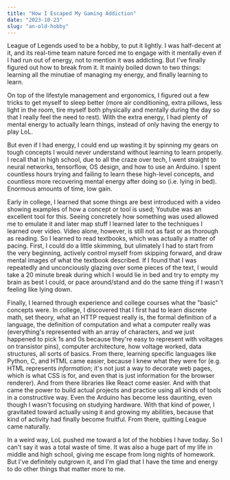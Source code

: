 ```yaml
---
title: "How I Escaped My Gaming Addiction"
date: "2023-10-23"
slug: "an-old-hobby"
---
```


League of Legends used to be a hobby, to put it lightly. I was 
half-decent at it, and its real-time team nature forced me to engage with
it mentally even if I had run out of energy, not to mention it was 
addicting. But I've finally figured out how to
break from it. It mainly boiled down to two things: learning all the minutiae of 
managing my energy, and finally learning to learn.

On top of the lifestyle management and ergonomics, I figured out a few 
tricks to get myself to sleep better (more air conditioning, extra pillows,
less light in the room, tire myself both physically and mentally during 
the day so that
I really feel the need to rest). With the extra energy, I had plenty of mental 
energy to actually learn things, instead of only having the energy to play
LoL. 

But even if I had energy, I could end up wasting it by spinning my 
gears on tough concepts I would never understand without learning to learn
properly. I recall that in high school, due to all the craze over tech, I 
went straight to neural networks, tensorflow, 
OS design, and how to use an Arduino. I spent countless hours trying and 
failing to learn these high-level concepts, and countless more recovering 
mental energy after doing so (i.e. lying in bed). Enormous amounts of time, 
low gain.

Early in college, I learned that some things are best introduced with a 
video showing examples of how a concept or tool is used; Youtube was an 
excellent tool for this. Seeing concretely how something was used allowed me to
emulate it and later map stuff I learned later to the techniques I learned over 
video. Video alone, however, is still not as fast or as thorough as reading. 
So I learned to read textbooks, which was actually a matter of pacing. First, 
I could do a little skimming, but ulimately I had to start from the very 
beginning, actively control myself from skipping forward, and draw mental images
of what the textbook described. If I found that I was repeatedly and unconciously
glazing over some pieces of the text, I would take a 20 minute break
during which I would lie in bed and try to empty my brain as best I could, 
or pace around/stand and do the same thing if I wasn't feeling like lying down. 

Finally, I learned through experience and college courses what the "basic" 
concepts were. In college, I discovered that I first
had to learn discrete math, set theory, what an HTTP request really is,
the formal definition of a language, the definition of computation 
and what a computer really was (everything's represented with an array of 
characters, and we just happened to pick 1s and 0s because they're easy to 
represent with voltages on transistor pins), computer architecture, 
how voltage worked, data structures, all sorts of basics. From there, learning specific 
languages like Python, C, and HTML came easier, because I knew what they
were for (e.g. HTML represents <i>information</i>; it's not just a way to
decorate web pages, which is what CSS is for, and even that is just 
information for the browser renderer). And from there libraries like React come 
easier.
And with that came the power to build actual projects and practice using 
all kinds of tools in a constructive way. Even the Arduino has become less
daunting, even though I wasn't focusing on studying hardware. With that kind
of power, I gravitated toward actually using it and growing my abilities, 
because that kind of activity had finally become fruitful. From there, 
quitting League came naturally.

In a weird way, LoL pushed me toward a lot of the hobbies I have today.
So I can't say it was a total waste of time. It was also a huge part of 
my life in middle and high school, giving me escape from long nights of 
homework. But I've definitely outgrown it, and I'm glad that I have the 
time and energy to do other things that matter more to me.